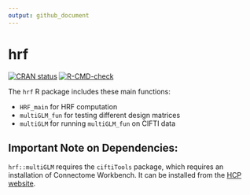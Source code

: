 ```yaml
---
output: github_document
---
```


<!-- README.md is generated from README.Rmd. Please edit that file -->

# hrf
<!-- # hrf <img src="man/figures/logo.png" align="right" height="139" alt="hrf sticker" /> -->


<!-- badges: start -->
[![CRAN status](https://www.r-pkg.org/badges/version/hrf)](https://cran.r-project.org/package=hrf)
[![R-CMD-check](https://github.com/mandymejia/hrf/workflows/R-CMD-check/badge.svg)](https://github.com/mandymejia/hrf/actions)
<!-- [![Codecov test coverage](https://codecov.io/gh/mandymejia/hrf/branch/master/graph/badge.svg)](https://app.codecov.io/gh/mandymejia/hrf?branch=master) -->
<!-- badges: end -->

The `hrf` R package includes these main functions:

* `HRF_main` for HRF computation
* `multiGLM_fun` for testing different design matrices
* `multiGLM` for running `multiGLM_fun` on CIFTI data

## Important Note on Dependencies:

`hrf::multiGLM` requires the `ciftiTools` package, which requires an installation of Connectome Workbench.  It can be installed from the [HCP website](https://www.humanconnectome.org/software/get-connectome-workbench).
